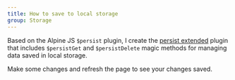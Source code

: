 ```yaml
---
title: How to save to local storage
group: Storage
---
```


Based on the Alpine JS `$persist` plugin, I create the [persist extended](https://alpinejs.dev/plugins/persist) plugin that includes `$persistGet` and `$persistDelete` magic methods for managing data saved in local storage.

<Callout>
  Make some changes and refresh the page to see your changes saved.
</Callout>
